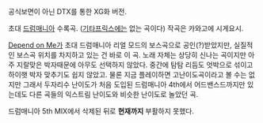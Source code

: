{{{#!html
<object width="560" height="315"><param name="movie" value="//www.youtube.com/v/hGs1fkemqTQ?version=3&amp;hl=ko_KR"></param><param name="allowFullScreen" value="true"></param><param name="allowscriptaccess" value="always"></param><embed src="//www.youtube.com/v/hGs1fkemqTQ?version=3&amp;hl=ko_KR" type="application/x-shockwave-flash" width="560" height="315" allowscriptaccess="always" allowfullscreen="true"></embed></object>
}}}
공식보면이 아닌 DTX를 통한 XG화 버전.

초대 [[드럼매니아]] 수록곡. ([[기타프릭스]]에는 없는 곡이다) 작곡은 카와고에 시게요시.

[[Depend on Me]]가 초대 드럼매니아 리얼 모드의 보스곡으로 공인(?)받았지만, 실질적인 보스곡 위치를 차지하고 있는 건 바로 이 곡. 노래 자체는 상당히 신나는 곡이지만 아주 지랄맞은 박자때문에 아무도 선택하지 않았다. 중간에 탐탐 리듬도 엇박으로 섞이고 하이햇 박자 맞추기도 쉽지 않았고. 물론 지금 플레이하면 고난이도곡이라고 볼 수는 없지만 그래서 두자리수 난이도가 처음 도입된 드럼매니아 4th에서 어드밴스드까지만 있는데도 다른 곡들의 익스트림 난이도와 비슷한 난이도로 놀았던 곡.

드럼매니아 5th MIX에서 삭제된 뒤로 '''현재까지''' 부활하지 못했다.
